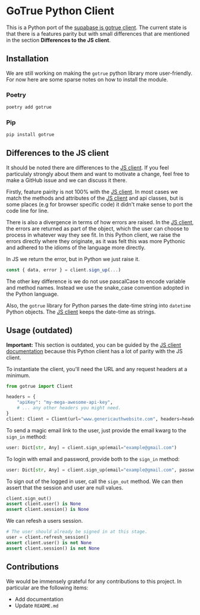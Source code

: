 # GoTrue Python Client

This is a Python port of the [supabase js gotrue client](https://github.com/supabase/gotrue-js). The current state is that there is a features parity but with small differences that are mentioned in the section **Differences to the JS client**.

## Installation

We are still working on making the `gotrue` python library more user-friendly. For now here are some sparse notes on how to install the module.

### Poetry

```bash
poetry add gotrue
```

### Pip

```bash
pip install gotrue
```

## Differences to the JS client

It should be noted there are differences to the [JS client](https://github.com/supabase/gotrue-js). If you feel particulaly strongly about them and want to motivate a change, feel free to make a GitHub issue and we can discuss it there.

Firstly, feature pairity is not 100% with the [JS client](https://github.com/supabase/gotrue-js). In most cases we match the methods and attributes of the [JS client](https://github.com/supabase/gotrue-js) and api classes, but is some places (e.g for browser specific code) it didn't make sense to port the code line for line.

There is also a divergence in terms of how errors are raised. In the [JS client](https://github.com/supabase/gotrue-js), the errors are returned as part of the object, which the user can choose to process in whatever way they see fit. In this Python client, we raise the errors directly where they originate, as it was felt this was more Pythonic and adhered to the idioms of the language more directly.

In JS we return the error, but in Python we just raise it.

```js
const { data, error } = client.sign_up(...)
```

The other key difference is we do not use pascalCase to encode variable and method names. Instead we use the snake_case convention adopted in the Python language.

Also, the `gotrue` library for Python parses the date-time string into `datetime` Python objects. The [JS client](https://github.com/supabase/gotrue-js) keeps the date-time as strings.

## Usage **(outdated)**

**Important:** This section is outdated, you can be guided by the [JS client documentation](https://supabase.github.io/gotrue-js) because this Python client has a lot of parity with the JS client.

To instantiate the client, you'll need the URL and any request headers at a minimum.

```python
from gotrue import Client

headers = {
    "apiKey": "my-mega-awesome-api-key",
    # ... any other headers you might need.
}
client: Client = Client(url="www.genericauthwebsite.com", headers=headers)
```

To send a magic email link to the user, just provide the email kwarg to the `sign_in` method:

```python
user: Dict[str, Any] = client.sign_up(email="example@gmail.com")
```

To login with email and password, provide both to the `sign_in` method:

```python
user: Dict[str, Any] = client.sign_up(email="example@gmail.com", password="*********")
```

To sign out of the logged in user, call the `sign_out` method. We can then assert that the session and user are null values.

```python
client.sign_out()
assert client.user() is None
assert client.session() is None
```

We can refesh a users session.

```python
# The user should already be signed in at this stage.
user = client.refresh_session()
assert client.user() is not None
assert client.session() is not None
```

## Contributions

We would be immensely grateful for any contributions to this project. In particular are the following items:

- Add documentation
- Update `README.md`
